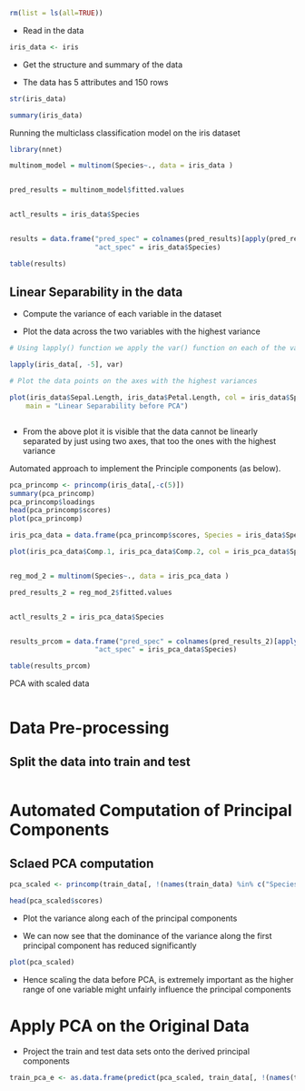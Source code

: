 
```r

rm(list = ls(all=TRUE))

```


* Read in the data

```r
iris_data <- iris

```



* Get the structure and summary of the data

* The data has 5 attributes and 150 rows

```r

str(iris_data)

summary(iris_data)

```

Running the multiclass classification model on the iris dataset

```r

library(nnet)

multinom_model = multinom(Species~., data = iris_data )


pred_results = multinom_model$fitted.values


actl_results = iris_data$Species


results = data.frame("pred_spec" = colnames(pred_results)[apply(pred_results,1,function(x) which(x==max(x)))], 
                     "act_spec" = iris_data$Species)

table(results)


```



## Linear Separability in the data

* Compute the variance of each variable in the dataset

* Plot the data across the two variables with the highest variance

```r

# Using lapply() function we apply the var() function on each of the variables excluding the target

lapply(iris_data[, -5], var)

# Plot the data points on the axes with the highest variances

plot(iris_data$Sepal.Length, iris_data$Petal.Length, col = iris_data$Species, xlab = "Sepal Length", ylab = "Petal Length",
    main = "Linear Separability before PCA")



```

* From the above plot it is visible that the data cannot be linearly separated by just using two axes, that too the ones with the highest variance


Automated approach to implement the Principle components (as below).

```r

pca_princomp <- princomp(iris_data[,-c(5)])
summary(pca_princomp)
pca_princomp$loadings
head(pca_princomp$scores)
plot(pca_princomp)

iris_pca_data = data.frame(pca_princomp$scores, Species = iris_data$Species)

plot(iris_pca_data$Comp.1, iris_pca_data$Comp.2, col = iris_pca_data$Species, xlab = "Principal Component 1", ylab = "Principal Component 2",  main = "Linear Separability after PCA")


reg_mod_2 = multinom(Species~., data = iris_pca_data )

pred_results_2 = reg_mod_2$fitted.values


actl_results_2 = iris_pca_data$Species


results_prcom = data.frame("pred_spec" = colnames(pred_results_2)[apply(pred_results_2,1,function(x) which(x==max(x)))], 
                     "act_spec" = iris_pca_data$Species)

table(results_prcom)

```

PCA with scaled data
```r



```

# Data Pre-processing

## Split the data into train and test

```r



```


# Automated Computation of Principal Components



## Sclaed PCA computation



```r

pca_scaled <- princomp(train_data[, !(names(train_data) %in% c("Species"))], cor = T)

head(pca_scaled$scores)

```

* Plot the variance along each of the principal components

* We can now see that the dominance of the variance along the first principal component has reduced significantly

```r

plot(pca_scaled)

```


* Hence scaling the data before PCA, is extremely important as the higher range of one variable might unfairly influence the principal components

# Apply PCA on the Original Data

* Project the train and test data sets onto the derived principal components

```r

train_pca_e <- as.data.frame(predict(pca_scaled, train_data[, !(names(train_data) %in% c("Species"))]))



```


